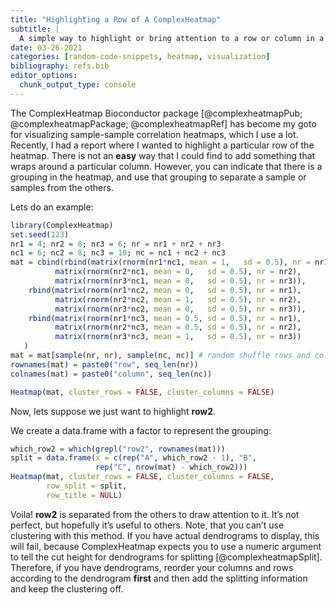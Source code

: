 ```yaml
---
title: "Highlighting a Row of A ComplexHeatmap"
subtitle: |
  A simple way to highlight or bring attention to a row or column in a ComplexHeatmap.
date: 03-26-2021
categories: [random-code-snippets, heatmap, visualization]
bibliography: refs.bib
editor_options: 
  chunk_output_type: console
---
```


The ComplexHeatmap Bioconductor package [@complexheatmapPub; @complexheatmapPackage; @complexheatmapRef] has become my goto for visualizing sample-sample correlation heatmaps, which I use a lot.
Recently, I had a report where I wanted to highlight a particular row of the heatmap.
There is not an **easy** way that I could find to add something that wraps around a particular column.
However, you can indicate that there is a grouping in the heatmap, and use that grouping to separate a sample or samples from the others.

Lets do an example:

```r
library(ComplexHeatmap)
set.seed(123)
nr1 = 4; nr2 = 8; nr3 = 6; nr = nr1 + nr2 + nr3
nc1 = 6; nc2 = 8; nc3 = 10; nc = nc1 + nc2 + nc3
mat = cbind(rbind(matrix(rnorm(nr1*nc1, mean = 1,   sd = 0.5), nr = nr1),
          matrix(rnorm(nr2*nc1, mean = 0,   sd = 0.5), nr = nr2),
          matrix(rnorm(nr3*nc1, mean = 0,   sd = 0.5), nr = nr3)),
    rbind(matrix(rnorm(nr1*nc2, mean = 0,   sd = 0.5), nr = nr1),
          matrix(rnorm(nr2*nc2, mean = 1,   sd = 0.5), nr = nr2),
          matrix(rnorm(nr3*nc2, mean = 0,   sd = 0.5), nr = nr3)),
    rbind(matrix(rnorm(nr1*nc3, mean = 0.5, sd = 0.5), nr = nr1),
          matrix(rnorm(nr2*nc3, mean = 0.5, sd = 0.5), nr = nr2),
          matrix(rnorm(nr3*nc3, mean = 1,   sd = 0.5), nr = nr3))
   )
mat = mat[sample(nr, nr), sample(nc, nc)] # random shuffle rows and columns
rownames(mat) = paste0("row", seq_len(nr))
colnames(mat) = paste0("column", seq_len(nc))

Heatmap(mat, cluster_rows = FALSE, cluster_columns = FALSE)
```

Now, lets suppose we just want to highlight **row2**.

We create a data.frame with a factor to represent the grouping:

```r
which_row2 = which(grepl("row2", rownames(mat)))
split = data.frame(x = c(rep("A", which_row2 - 1), "B",
                   rep("C", nrow(mat) - which_row2)))
Heatmap(mat, cluster_rows = FALSE, cluster_columns = FALSE,
        row_split = split,
        row_title = NULL)
```

Voila! **row2** is separated from the others to draw attention to it.
It's not perfect, but hopefully it's useful to others.
Note, that you can't use clustering with this method.
If you have actual dendrograms to display, this will fail, because ComplexHeatmap expects you to use a numeric argument to tell the cut height for dendrograms for splitting [@complexheatmapSplit].
Therefore, if you have dendrograms, reorder your columns and rows according to the dendrogram **first** and then add the splitting information and keep the clustering off.
